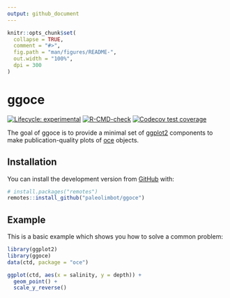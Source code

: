 ```yaml
---
output: github_document
---
```


<!-- README.md is generated from README.Rmd. Please edit that file -->

```r
knitr::opts_chunk$set(
  collapse = TRUE,
  comment = "#>",
  fig.path = "man/figures/README-",
  out.width = "100%",
  dpi = 300
)
```

# ggoce

<!-- badges: start -->
[![Lifecycle: experimental](https://img.shields.io/badge/lifecycle-experimental-orange.svg)](https://lifecycle.r-lib.org/articles/stages.html#experimental)
[![R-CMD-check](https://github.com/paleolimbot/ggoce/workflows/R-CMD-check/badge.svg)](https://github.com/paleolimbot/ggoce/actions)
[![Codecov test coverage](https://codecov.io/gh/paleolimbot/ggoce/branch/master/graph/badge.svg)](https://codecov.io/gh/paleolimbot/ggoce?branch=master)
<!-- badges: end -->

The goal of ggoce is to provide a minimal set of [ggplot2](https://ggplot2.tidyverse.org) components to make publication-quality plots of [oce](https://dankelley.github.io/oce/) objects.

## Installation

You can install the development version from [GitHub](https://github.com/) with:

``` r
# install.packages("remotes")
remotes::install_github("paleolimbot/ggoce")
```
## Example

This is a basic example which shows you how to solve a common problem:

```r
library(ggplot2)
library(ggoce)
data(ctd, package = "oce")

ggplot(ctd, aes(x = salinity, y = depth)) +
  geom_point() +
  scale_y_reverse()
```
